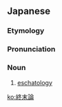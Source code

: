 ==Japanese==
{{ja-kanjitab|yomi=o|しゅう|まつ|ろん}}

===Etymology===
{{compound|終末|論|t1=end|t2=discussion|lang=ja}}

===Pronunciation===
{{ja-pron|しゅうまつろん|y=o}}

===Noun===
{{ja-noun|しゅうまつろん|hhira=しうまつろん}}

# [[eschatology]] {{gloss|study of the end of the world}}

[[ko:終末論]]